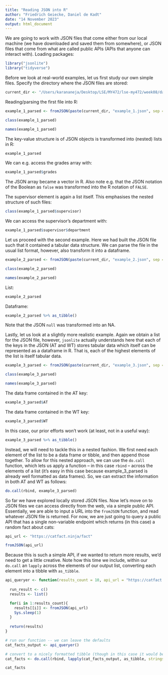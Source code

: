 ```yaml
---
title: "Reading JSON into R"
author: "Friedrich Geiecke, Daniel de Kadt"
date: "14 November 2023"
output: html_document
---
```


We are going to work with JSON files that come either from our local machine (we have downloaded and saved them from somewhere), or JSON files that come from what are called public APIs (APIs that anyone can interact with). Loading packages:

```r
library("jsonlite")
library("tidyverse")
```

Before we look at real-world examples, let us first study our own simple files. Specify the directory where the JSON files are stored:

```r
current_dir <- "/Users/karananeja/Desktop/LSE/MY472/lse-my472/week08/data/"
```

Reading/parsing the first file into R:

```r
example_1_parsed <- fromJSON(paste(current_dir, "example_1.json", sep = ""))

class(example_1_parsed)

names(example_1_parsed)
```

The key-value structure is of JSON objects is transformed into (nested) lists in R:

```r
example_1_parsed
```

We can e.g. access the grades array with:

```r
example_1_parsed$grades
```

The JSON array became a vector in R. Also note e.g. that the JSON notation of the Boolean as `false` was transformed into the R notation of `FALSE`.

The supervisor element is again a list itself. This emphasises the nested structure of such files:

```r
class(example_1_parsed$supervisor)
```

We can access the supervisor's department with:

```r
example_1_parsed$supervisor$department
```

Let us proceed with the second example. Here we had built the JSON file such that it contained a tabular data structure. We can parse the file in the usual list format, however, also transform it into a dataframe.

```r
example_2_parsed <- fromJSON(paste(current_dir, "example_2.json", sep = ""))

class(example_2_parsed)

names(example_2_parsed)
```

List:

```r
example_2_parsed
```

Dataframe:

```r
example_2_parsed %>% as_tibble()
```

Note that the JSON `null` was transformed into an NA.

Lastly, let us look at a slightly more realistic example. Again we obtain a list for the JSON file, however, `jsonlite` actually understands here that each of the keys in the JSON (AT and WT) stores tabular data which itself can be represented as a dataframe in R. That is, each of the highest elements of the list is itself tabular data. 

```r
example_3_parsed <- fromJSON(paste(current_dir, "example_3.json", sep = ""))

class(example_3_parsed)

names(example_3_parsed)
```

The data frame contained in the AT key:

```r
example_3_parsed$AT
```

The data frame contained in the WT key:

```r
example_3_parsed$WT
```

In this case, our prior efforts won't work (at least, not in a useful way):

```r
example_3_parsed %>% as_tibble()
```

Instead, we will need to tackle this in a nested fashion. We first need each element of the list to be a data frame or tibble, and then append those  together. To allow for this nested approach, we can use the `do.call` function, which lets us apply a function -- in this case `rbind` -- across the elements of a list (it's easy in this case because example_3_parsed is already well formatted as data frames). So, we can extract the information in both AT and WT as follows:

```r
do.call(rbind, example_3_parsed)
```

So far we have explored locally stored JSON files. Now let's move on to JSON files we can access directly from the web, via a simple public API. Essentially, we are able to input a URL into the `fromJSON` function, and read whatever JSON file is returned. For now, we are just going to query a public API that has a single non-variable endpoint which returns (in this case) a random fact about cats:  

```r
api_url <- "https://catfact.ninja/fact"

fromJSON(api_url)
```

Because this is such a simple API, if we wanted to return more results, we'd need to get a little creative. Note how this time we include, within our `do.call` an `lapply` across the elements of our output list, converting each element into a tibble with `as_tibble`. 

```r
api_queryer <- function(results_count = 10, api_url = "https://catfact.ninja/fact"){
  
  run_result <- c()
  results <- list()

  for(i in 1:results_count){
    results[[i]] <- fromJSON(api_url)  
    Sys.sleep(1)
  }
  
  return(results)
}

# run our function -- we can leave the defaults
cat_facts_output <- api_queryer()

# convert to a nicely formatted tibble (though in this case it would be ideal if it were a kibble -- this is a cat joke):
cat_facts <- do.call(rbind, lapply(cat_facts_output, as_tibble, stringsAsFactors = FALSE))

cat_facts
```
